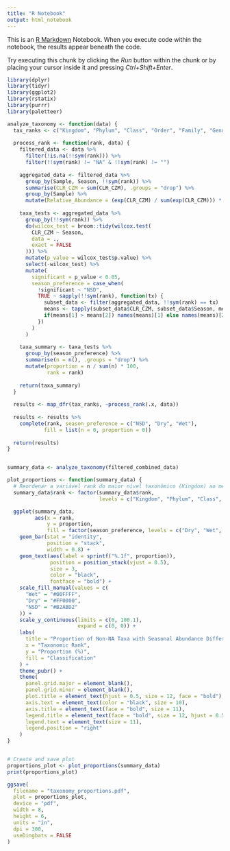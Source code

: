 ---
title: "R Notebook"
output: html_notebook
---

This is an [R Markdown](http://rmarkdown.rstudio.com) Notebook. When you execute code within the notebook, the results appear beneath the code. 

Try executing this chunk by clicking the *Run* button within the chunk or by placing your cursor inside it and pressing *Ctrl+Shift+Enter*. 

```{r}
library(dplyr)
library(tidyr)
library(ggplot2)
library(rstatix)
library(purrr)
library(paletteer)
```


```{r}
analyze_taxonomy <- function(data) {
  tax_ranks <- c("Kingdom", "Phylum", "Class", "Order", "Family", "Genus", "Species")
  
  process_rank <- function(rank, data) {
    filtered_data <- data %>%
      filter(!is.na(!!sym(rank))) %>%
      filter(!!sym(rank) != "NA" & !!sym(rank) != "")
    
    aggregated_data <- filtered_data %>%
      group_by(Sample, Season, !!sym(rank)) %>%
      summarise(CLR_CZM = sum(CLR_CZM), .groups = "drop") %>%
      group_by(Sample) %>%
      mutate(Relative_Abundance = (exp(CLR_CZM) / sum(exp(CLR_CZM))) * 100)
    
    taxa_tests <- aggregated_data %>%
      group_by(!!sym(rank)) %>%
      do(wilcox_test = broom::tidy(wilcox.test(
        CLR_CZM ~ Season,
        data = .,
        exact = FALSE
      ))) %>%
      mutate(p_value = wilcox_test$p.value) %>%
      select(-wilcox_test) %>%
      mutate(
        significant = p_value < 0.05,
        season_preference = case_when(
          !significant ~ "NSD",
          TRUE ~ sapply(!!sym(rank), function(tx) {
            subset_data <- filter(aggregated_data, !!sym(rank) == tx)
            means <- tapply(subset_data$CLR_CZM, subset_data$Season, mean)
            if(means[1] > means[2]) names(means)[1] else names(means)[2]
          })
        )
      )
    
    taxa_summary <- taxa_tests %>%
      group_by(season_preference) %>%
      summarise(n = n(), .groups = "drop") %>%
      mutate(proportion = n / sum(n) * 100,
             rank = rank)
    
    return(taxa_summary)
  }
  
  results <- map_dfr(tax_ranks, ~process_rank(.x, data))
  
  results <- results %>%
    complete(rank, season_preference = c("NSD", "Dry", "Wet"), 
            fill = list(n = 0, proportion = 0))
  
  return(results)
}


summary_data <- analyze_taxonomy(filtered_combined_data)
```

```{r}
plot_proportions <- function(summary_data) {
  # Reordenar a variável rank do maior nível taxonômico (Kingdom) ao menor (Species)
  summary_data$rank <- factor(summary_data$rank, 
                              levels = c("Kingdom", "Phylum", "Class", "Order", "Family", "Genus", "Species"))

  ggplot(summary_data, 
         aes(x = rank, 
             y = proportion, 
             fill = factor(season_preference, levels = c("Dry", "Wet", "NSD")))) +
    geom_bar(stat = "identity", 
             position = "stack", 
             width = 0.8) +
    geom_text(aes(label = sprintf("%.1f", proportion)),
              position = position_stack(vjust = 0.5),
              size = 3,
              color = "black",
              fontface = "bold") +
    scale_fill_manual(values = c(
      "Wet" = "#00FFFF",
      "Dry" = "#FF0000", 
      "NSD" = "#B2ABD2"
    )) +
    scale_y_continuous(limits = c(0, 100.1),
                       expand = c(0, 0)) +
    labs(
      title = "Proportion of Non-NA Taxa with Seasonal Abundance Differences",
      x = "Taxonomic Rank",
      y = "Proportion (%)",
      fill = "Classification"
    ) +
    theme_pubr() +
    theme(
      panel.grid.major = element_blank(),
      panel.grid.minor = element_blank(),
      plot.title = element_text(hjust = 0.5, size = 12, face = "bold"),
      axis.text = element_text(color = "black", size = 10),
      axis.title = element_text(face = "bold", size = 11),
      legend.title = element_text(face = "bold", size = 12, hjust = 0.5),
      legend.text = element_text(size = 11),
      legend.position = "right"
    )
}


# Create and save plot
proportions_plot <- plot_proportions(summary_data)
print(proportions_plot)

ggsave(
  filename = "taxonomy_proportions.pdf",
  plot = proportions_plot,
  device = "pdf",
  width = 8,
  height = 6,
  units = "in",
  dpi = 300,
  useDingbats = FALSE
)
```



